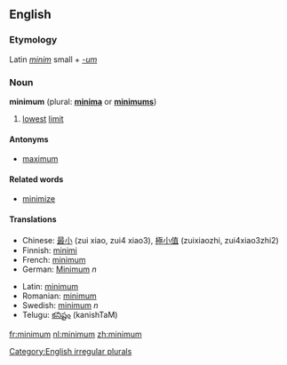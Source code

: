 ==English==
===Etymology===
Latin ''[[minim]]'' small + ''[[-um]]''

===Noun===
'''minimum''' (plural: '''[[minima]]''' or '''[[minimums]]''')

#[[lowest]] [[limit]]

====Antonyms====
*[[maximum]]

====Related words====
*[[minimize]]

====Translations====
{{top}}
*Chinese: [[最小]] (zui xiao, zui4 xiao3), [[極小值]] (zuixiaozhi, zui4xiao3zhi2)
*Finnish: [[minimi]]
*French: [[minimum#French|minimum]]
*German: [[Minimum]] ''n''
{{mid}}
*Latin: [[minimum#Latin|minimum]]
*Romanian: [[minimum#Romanian|minimum]]
*Swedish: [[minimum#Swedish|minimum]] ''n''
*Telugu: [[కనిష్టం]] (kanishTaM)
{{bottom}}

[[Category:English irregular plurals]]

[[fr:minimum]]
[[nl:minimum]]
[[zh:minimum]]